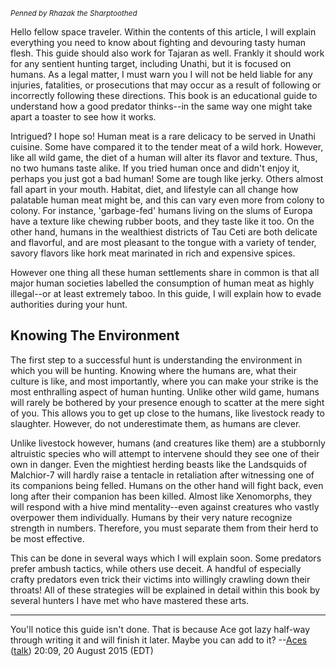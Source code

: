 {{stub}}

<small>''Penned by Rhazak the Sharptoothed''</small>

Hello fellow space traveler. Within the contents of this article, I will explain everything you need to know about fighting and devouring tasty human flesh. This guide should also work for Tajaran as well. Frankly it should work for any sentient hunting target, including Unathi, but it is focused on humans. As a legal matter, I must warn you I will not be held liable for any injuries, fatalities, or prosecutions that may occur as a result of following or incorrectly following these directions. This book is an educational guide to understand how a good predator thinks--in the same way one might take apart a toaster to see how it works.

Intrigued? I hope so! Human meat is a rare delicacy to be served in Unathi cuisine. Some have compared it to the tender meat of a wild hork. However, like all wild game, the diet of a human will alter its flavor and texture. Thus, no two humans taste alike. If you tried human once and didn't enjoy it, perhaps you just got a bad human! Some are tough like jerky. Others almost fall apart in your mouth. Habitat, diet, and lifestyle can all change how palatable human meat might be, and this can vary even more from colony to colony. For instance, 'garbage-fed' humans living on the slums of Europa have a texture like chewing rubber boots, and they taste like it too. On the other hand, humans in the wealthiest districts of Tau Ceti are both delicate and flavorful, and are most pleasant to the tongue with a variety of tender, savory flavors like hork meat marinated in rich and expensive spices.

However one thing all these human settlements share in common is that all major human societies labelled the consumption of human meat as highly illegal--or at least extremely taboo. In this guide, I will explain how to evade authorities during your hunt.

==Knowing The Environment==

The first step to a successful hunt is understanding the environment in which you will be hunting. Knowing where the humans are, what their culture is like, and most importantly, where you can make your strike is the most enthralling aspect of human hunting. Unlike other wild game, humans will rarely be bothered by your presence enough to scatter at the mere sight of you. This allows you to get up close to the humans, like livestock ready to slaughter. However, do not underestimate them, as humans are clever.

Unlike livestock however, humans (and creatures like them) are a stubbornly altruistic species who will attempt to intervene should they see one of their own in danger. Even the mightiest herding beasts like the Landsquids of Malchior-7 will hardly raise a tentacle in retaliation after witnessing one of its companions being felled. Humans on the other hand will fight back, even long after their companion has been killed. Almost like Xenomorphs, they will respond with a hive mind mentality--even against creatures who vastly overpower them individually. Humans by their very nature recognize strength in numbers. Therefore, you must separate them from their herd to be most effective.

This can be done in several ways which I will explain soon. Some predators prefer ambush tactics, while others use deceit. A handful of especially crafty predators even trick their victims into willingly crawling down their throats! All of these strategies will be explained in detail within this book by several hunters I have met who have mastered these arts.

--------

You'll notice this guide isn't done. That is because Ace got lazy half-way through writing it and will finish it later. Maybe you can add to it? --[[User:Aces|Aces]] ([[User talk:Aces|talk]]) 20:09, 20 August 2015 (EDT)
